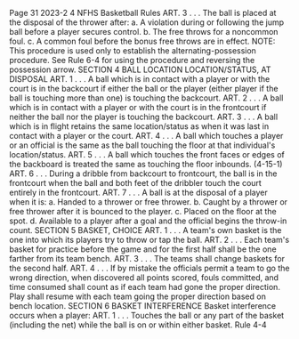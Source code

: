 Page 31 2023-2 4 NFHS Basketball Rules ART. 3 . . . The ball is placed at the disposal of the thrower after: a. A violation during or following the jump ball before a player secures control. b. The free throws for a noncommon foul. c. A common foul before the bonus free throws are in effect. NOTE: This procedure is used only to establish the alternating-possession procedure. See Rule 6-4 for using the procedure and reversing the possession arrow. SECTION 4 BALL LOCATION LOCATION/STATUS, AT DISPOSAL ART. 1 . . . A ball which is in contact with a player or with the court is in the backcourt if either the ball or the player (either player if the ball is touching more than one) is touching the backcourt. ART. 2 . . . A ball which is in contact with a player or with the court is in the frontcourt if neither the ball nor the player is touching the backcourt. ART. 3 . . . A ball which is in flight retains the same location/status as when it was last in contact with a player or the court. ART. 4 . . . A ball which touches a player or an official is the same as the ball touching the floor at that individual's location/status. ART. 5 . . . A ball which touches the front faces or edges of the backboard is treated the same as touching the floor inbounds. (4-15-1) ART. 6 . . . During a dribble from backcourt to frontcourt, the ball is in the frontcourt when the ball and both feet of the dribbler touch the court entirely in the frontcourt. ART. 7 . . . A ball is at the disposal of a player when it is: a. Handed to a thrower or free thrower. b. Caught by a thrower or free thrower after it is bounced to the player. c. Placed on the floor at the spot. d. Available to a player after a goal and the official begins the throw-in count. SECTION 5 BASKET, CHOICE ART. 1 . . . A team's own basket is the one into which its players try to throw or tap the ball. ART. 2 . . . Each team's basket for practice before the game and for the first half shall be the one farther from its team bench. ART. 3 . . . The teams shall change baskets for the second half. ART. 4 . . . If by mistake the officials permit a team to go the wrong direction, when discovered all points scored, fouls committed, and time consumed shall count as if each team had gone the proper direction. Play shall resume with each team going the proper direction based on bench location. SECTION 6 BASKET INTERFERENCE Basket interference occurs when a player: ART. 1 . . . Touches the ball or any part of the basket (including the net) while the ball is on or within either basket. Rule 4-4